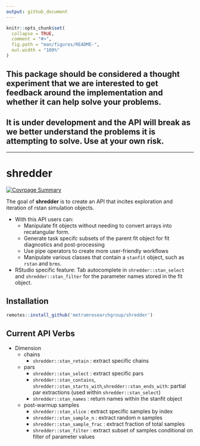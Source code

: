 ```yaml
---
output: github_document
---
```


<!-- README.md is generated from README.Rmd. Please edit that file -->

```r
knitr::opts_chunk$set(
  collapse = TRUE,
  comment = "#>",
  fig.path = "man/figures/README-",
  out.width = "100%"
)
```

## This package should be considered a thought experiment that we are interested to get feedback around the implementation and whether it can help solve your problems.
## It is under development and the API will break as we better understand the problems it is attempting to solve. Use at your own risk.

<hr>

# shredder

<!-- badges: start -->
[![Covrpage
Summary](https://img.shields.io/badge/covrpage-Last_Build_2019_11_19-brightgreen.svg)](http://tinyurl.com/y3zvyrpx)
<!-- badges: end -->

The goal of __shredder__ is to create an API that incites exploration and iteration of rstan simulation objects. 

  - With this API users can: 
    - Manipulate fit objects without needing to convert arrays into recatangular form.
    - Generate task specifc subsets of the parent fit object for fit diagnostics and post-processing
    - Use pipe operators to create more user-friendly workflows
    - Manipulate various classes that contain a `stanfit` object, such as `rstan` and `brms`.
  - RStudio specific feature: Tab autocomplete in `shredder::stan_select` and `shredder::stan_filter` for the parameter names stored in the fit object.

## Installation

``` r
remotes::install_github('metrumresearchgroup/shredder')
```

## Current API Verbs

  - Dimension
      - chains
          - `shredder::stan_retain` : extract specific chains
      - pars
          - `shredder::stan_select` : extract specific pars
          - `shredder::stan_contains`, `shredder::stan_starts_with`,`shredder::stan_ends_with`:
            partial par extractions (used within `shredder::stan_select`)
          - `shredder::stan_names` : return names within the stanfit object
      - post-warmup samples
          - `shredder::stan_slice` : extract specific samples by index
          - `shredder::stan_sample_n` : extract random n samples
          - `shredder::stan_sample_frac` : extract fraction of total samples
          - `shredder::stan_filter` : extract subset of samples conditional on
            filter of parameter values
